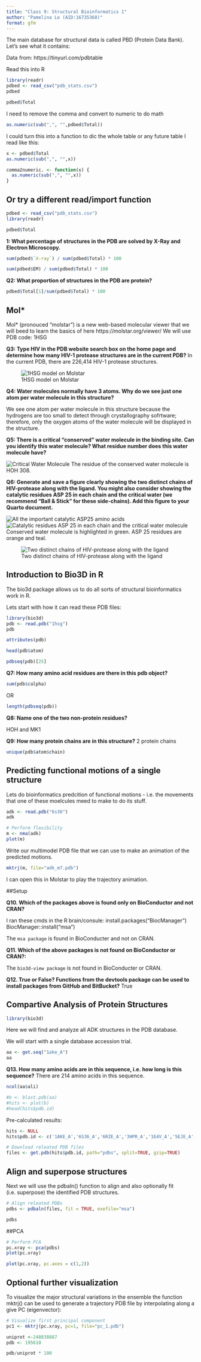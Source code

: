 ```yaml
---
title: "Class 9: Structural Bioinformatics 1"
author: "Pamelina Lo (AID:16735368)"
format: gfm
---
```

The main database for structural data is called PBD (Protein Data Bank). Let's see what it contains:

Data from: https://tinyurl.com/pdbtable

Read this into R
```r
library(readr)
pdbed <- read_csv("pdb_stats.csv")
pdbed
```
```r
pdbed$Total
```
I need to remove the comma and convert to numeric to do math
```r
as.numeric(sub(",", "",pdbed$Total))

```
I could turn this into a function to dic the whole table or any future table I read like this:
```r
x <- pdbed$Total
as.numeric(sub(",", "",x))

comma2numeric. <- function(x) {
  as.numeric(sub(",", "",x))
}
```

## Or try a different read/import function
```r
pdbed <- read_csv("pdb_stats.csv")
library(readr)
```
```r
pdbed$Total
```



**1: What percentage of structures in the PDB are solved by X-Ray and Electron Microscopy.**

```r
sum(pdbed$`X-ray`) / sum(pdbed$Total) * 100
```
```r
sum(pdbed$EM) / sum(pdbed$Total) * 100
```

**Q2: What proportion of structures in the PDB are protein?**
```r
pdbed$Total[1]/sum(pdbed$Total) * 100
```

## Mol*
Mol* (pronouced "molstar") is a new web-based molecular viewer that we will beed to learn the basics of here
https://molstar.org/viewer/
We will use PDB code: 1HSG

**Q3: Type HIV in the PDB website search box on the home page and determine how many HIV-1 protease structures are in the current PDB?**
In the current PDB, there are 226,414 HIV-1 protease structures. 


![1HSG model on Molstar](1HSG.png)

**Q4: Water molecules normally have 3 atoms. Why do we see just one atom per water molecule in this structure?**

We see one atom per water molecule in this structure because the hydrogens are too small to detect through crystallography sofrtware; therefore, only the oxygen atoms of the water molecule will be displayed in the structure. 

**Q5: There is a critical “conserved” water molecule in the binding site. Can you identify this water molecule? What residue number does this water molecule have?**

![Critical Water Molecule](1HSG_3.png)
The residue of the conserved water molecule is HOH 308.

**Q6: Generate and save a figure clearly showing the two distinct chains of HIV-protease along with the ligand. You might also consider showing the catalytic residues ASP 25 in each chain and the critical water (we recommend “Ball & Stick” for these side-chains). Add this figure to your Quarto document.**

![All the important catalytic ASP25 amino acids](1HSG_2.png)
![Catalytic residues ASP 25 in each chain and the critical water molecule](1HSG_3.png)
Conserved water molecule is highlighted in green. ASP 25 residues are orange and teal.

![Two distinct chains of HIV-protease along with the ligand](1HSG_4.png)

## Introduction to Bio3D in R
The bio3d package allows us to do all sorts of structural bioinformatics work in R.

Lets start with how it can read these PDB files:

```r
library(bio3d)
pdb <- read.pdb("1hsg")
pdb
```

```r
attributes(pdb)
```

```r
head(pdb$atom)
```

```r
pdbseq(pdb)[25]
```

**Q7: How many amino acid residues are there in this pdb object? **

```r
sum(pdb$calpha)
```
OR
```r
length(pdbseq(pdb))
```

**Q8: Name one of the two non-protein residues? **

HOH and MK1

**Q9: How many protein chains are in this structure?** 
2 protein chains


```r
unique(pdb$atom$chain)
```

## Predicting functional motions of a single structure

Lets do bioinformatics predcition of functional motions - i.e. the movements that one of these moelcules meed to make to do its stuff.
```r
adk <- read.pdb("6s36")
adk
```

```r
# Perform flexibility 
m <- nma(adk)
plot(m)
```

Write our multimodel PDB file that we can use to make an animation of the predicted motions. 
```r
mktrj(m, file="adk_m7.pdb")
```
I can open this in Molstar to play the trajectory animation. 



##Setup

**Q10. Which of the packages above is found only on BioConductor and not CRAN?** 

I ran these cmds in the R brain/consule:
install.packages("BiocManager")
BiocManager::install("msa")

The `msa package` is found in BioConducter and not on CRAN.

**Q11. Which of the above packages is not found on BioConductor or CRAN?:** 

The `bio3d-view package` is not found in BioConducter or CRAN.

**Q12. True or False? Functions from the devtools package can be used to install packages from GitHub and BitBucket?** True

## Compartive Analysis of Protein Structures

```r
library(bio3d)
```

Here we will find and analyze all ADK structures in the PDB database.

We will start with a single database accession trial.

```r
aa <- get.seq("1ake_A")
aa
```
**Q13. How many amino acids are in this sequence, i.e. how long is this sequence?**
There are 214 amino acids in this sequence. 

```r
ncol(aa$ali)
```


```r
#b <- blast.pdb(aa)
#hits <- plot(b)
#head(hits$pdb.id)
```


Pre-calculated results:

```r
hits <- NULL
hits$pdb.id <- c('1AKE_A','6S36_A','6RZE_A','3HPR_A','1E4V_A','5EJE_A','1E4Y_A','3X2S_A','6HAP_A','6HAM_A','4K46_A','3GMT_A','4PZL_A')
```


```r
# Download releated PDB files
files <- get.pdb(hits$pdb.id, path="pdbs", split=TRUE, gzip=TRUE)
```


## Align and superpose structures
Next we will use the pdbaln() function to align and also optionally fit (i.e. superpose) the identified PDB structures.

```r
# Align releated PDBs
pdbs <- pdbaln(files, fit = TRUE, exefile="msa")
```

```r
pdbs
```

##PCA 
```r
# Perform PCA
pc.xray <- pca(pdbs)
plot(pc.xray)
```
```r
plot(pc.xray, pc.axes = c(1,2))
```

## Optional further visualization
To visualize the major structural variations in the ensemble the function mktrj() can be used to generate a trajectory PDB file by interpolating along a give PC (eigenvector):
```r
# Visualize first principal component
pc1 <- mktrj(pc.xray, pc=1, file="pc_1.pdb")
```

```r
uniprot <-248838887
pdb <- 195610

pdb/uniprot * 100
```





